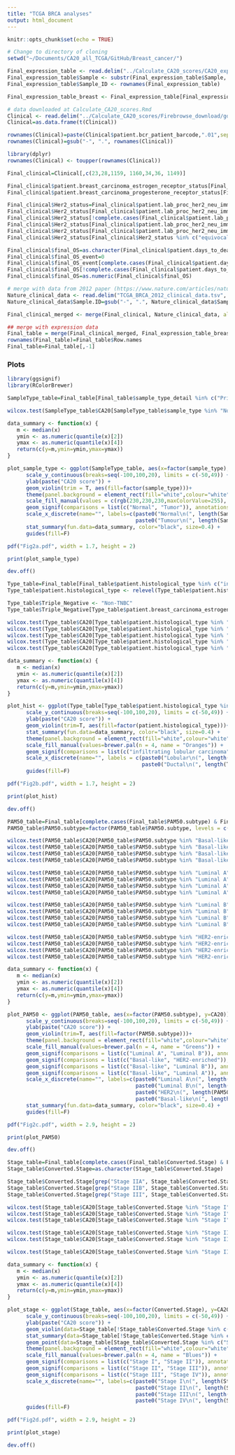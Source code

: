 ```yaml
---
title: "TCGA BRCA analyses"
output: html_document
---
```


```r
knitr::opts_chunk$set(echo = TRUE)
```

```r

# Change to directory of cloning
setwd("~/Documents/CA20_all_TCGA/GitHub/Breast_cancer/")

```

```r

Final_expression_table <- read.delim("../Calculate_CA20_scores/CA20_expression_table_TCGA_CA20allCohorts.txt")
Final_expression_table$Sample <- substr(Final_expression_table$Sample, 1, 12)
Final_expression_table$Sample_ID <- rownames(Final_expression_table)

Final_expression_table_breast <- Final_expression_table[Final_expression_table$Cohort %in% "BRCA",]

```


```r

# data downloaded at Calculate_CA20_scores.Rmd
Clinical <- read.delim("../Calculate_CA20_scores/Firebrowse_download/gdac.broadinstitute.org_BRCA.Merge_Clinical.Level_1.2016012800.0.0/BRCA.clin.merged.txt", row.names = 1)
Clinical=as.data.frame(t(Clinical))

rownames(Clinical)=paste(Clinical$patient.bcr_patient_barcode,".01",sep="")
rownames(Clinical)=gsub("-", ".", rownames(Clinical))

library(dplyr)
rownames(Clinical) <- toupper(rownames(Clinical))

Final_clinical=Clinical[,c(23,28,1159, 1160,34,36, 1149)]

Final_clinical$patient.breast_carcinoma_estrogen_receptor_status[Final_clinical$patient.breast_carcinoma_estrogen_receptor_status %in% c("indeterminate")] <- NA
Final_clinical$patient.breast_carcinoma_progesterone_receptor_status[Final_clinical$patient.breast_carcinoma_progesterone_receptor_status %in% c("indeterminate")] <- NA

Final_clinical$Her2_status=Final_clinical$patient.lab_proc_her2_neu_immunohistochemistry_receptor_status
Final_clinical$Her2_status[Final_clinical$patient.lab_proc_her2_neu_immunohistochemistry_receptor_status %in% c("equivocal", "indeterminate")] <- Final_clinical$patient.lab_procedure_her2_neu_in_situ_hybrid_outcome_type[Final_clinical$patient.lab_proc_her2_neu_immunohistochemistry_receptor_status %in% c("equivocal", "indeterminate")]
Final_clinical$Her2_status[!complete.cases(Final_clinical$patient.lab_proc_her2_neu_immunohistochemistry_receptor_status)] <- Final_clinical$patient.lab_procedure_her2_neu_in_situ_hybrid_outcome_type[!complete.cases(Final_clinical$patient.lab_proc_her2_neu_immunohistochemistry_receptor_status)]
Final_clinical$Her2_status[Final_clinical$patient.lab_proc_her2_neu_immunohistochemistry_receptor_status %in% c("negative") & Final_clinical$patient.lab_procedure_her2_neu_in_situ_hybrid_outcome_type %in% c("positive")] <- NA
Final_clinical$Her2_status[Final_clinical$patient.lab_proc_her2_neu_immunohistochemistry_receptor_status %in% c("positive") & Final_clinical$patient.lab_procedure_her2_neu_in_situ_hybrid_outcome_type %in% c("negative")] <- NA
Final_clinical$Her2_status[Final_clinical$Her2_status %in% c("equivocal", "indeterminate")] <- NA

Final_clinical$final_OS=as.character(Final_clinical$patient.days_to_death)
Final_clinical$final_OS_event=0
Final_clinical$final_OS_event[complete.cases(Final_clinical$patient.days_to_death)] <- 1
Final_clinical$final_OS[!complete.cases(Final_clinical$patient.days_to_death)] <- as.character(Final_clinical$patient.days_to_last_followup[!complete.cases(Final_clinical$patient.days_to_death)] )
Final_clinical$final_OS=as.numeric(Final_clinical$final_OS)

# merge with data from 2012 paper (https://www.nature.com/articles/nature11412) - table downloaded at http://www.cbioportal.org/study?id=brca_tcga_pub#clinical
Nature_clinical_data <- read.delim("TCGA_BRCA_2012_clinical_data.tsv", na=c("NA", "na", "", " "))
Nature_clinical_data$Sample.ID=gsub("-", ".", Nature_clinical_data$Sample.ID)

Final_clinical_merged <- merge(Final_clinical, Nature_clinical_data, all.x=T, by.x=0, by.y=2)

## merge with expression data
Final_table = merge(Final_clinical_merged, Final_expression_table_breast, all.y=T, by.x=1, by.y=0)
rownames(Final_table)=Final_table$Row.names
Final_table=Final_table[,-1]

```

### Plots

```r

library(ggsignif) 
library(RColorBrewer)

SampleType_table=Final_table[Final_table$sample_type_detail %in% c("Primary Solid Tumor", "Solid Tissue Normal"),]

wilcox.test(SampleType_table$CA20[SampleType_table$sample_type %in% "Normal"], SampleType_table$CA20[SampleType_table$sample_type %in% "Tumor"])

data_summary <- function(x) {
   m <- median(x)
   ymin <- as.numeric(quantile(x)[2])
   ymax <- as.numeric(quantile(x)[4])
   return(c(y=m,ymin=ymin,ymax=ymax))
}

plot_sample_type <- ggplot(SampleType_table, aes(x=factor(sample_type), y=CA20)) + 
      scale_y_continuous(breaks=seq(-100,100,20), limits = c(-50,49)) +
      ylab(paste("CA20 score")) + 
      geom_violin(trim = T, aes(fill=factor(sample_type)))+
      theme(panel.background = element_rect(fill="white",colour="white"), axis.line=element_line(colour="black"), axis.ticks=element_line(colour="black"), axis.text.x=element_text(size=8, colour="black"), axis.text.y=element_text(size=8, colour="black"), axis.title=element_text(size=10, colour="black"), axis.title.x = element_text(margin = margin(5,0,0,0)), legend.key = element_rect(fill="White"), legend.text = element_text(size=14), plot.title = element_text(hjust=0.5)) + 
      scale_fill_manual(values = c(rgb(230,230,230,maxColorValue=255), "orangered")) +
      geom_signif(comparisons = list(c("Normal", "Tumor")), annotations="****", y_position = 40, tip_length = 0.03, size = 0.5, textsize = 3, vjust=0.55) +
      scale_x_discrete(name="", labels=c(paste0("Normal\n(", length(SampleType_table$sample_type[which(SampleType_table$sample_type %in% "Normal")]), ")"),
                                         paste0("Tumour\n(", length(SampleType_table$sample_type[which(SampleType_table$sample_type %in% "Tumor")]), ")"))) +
      stat_summary(fun.data=data_summary, color="black", size=0.4) +
      guides(fill=F)

pdf("Fig2a.pdf", width = 1.7, height = 2)

print(plot_sample_type)

dev.off()

```


```r

Type_table=Final_table[Final_table$patient.histological_type %in% c("infiltrating ductal carcinoma", "infiltrating lobular carcinoma"),]
Type_table$patient.histological_type <- relevel(Type_table$patient.histological_type, "infiltrating lobular carcinoma")

Type_table$Triple_Negative <- "Non-TNBC"
Type_table$Triple_Negative[Type_table$patient.breast_carcinoma_estrogen_receptor_status %in% "negative" & Type_table$patient.breast_carcinoma_progesterone_receptor_status %in% "negative" & Type_table$Her2_status %in% "negative"] <- "TNBC"

wilcox.test(Type_table$CA20[Type_table$patient.histological_type %in% "infiltrating ductal carcinoma"], Type_table$CA20[Type_table$patient.histological_type %in% "infiltrating lobular carcinoma"])
wilcox.test(Type_table$CA20[Type_table$patient.histological_type %in% "infiltrating lobular carcinoma" & Type_table$Triple_Negative %in% "Non-TNBC"], Type_table$CA20[Type_table$patient.histological_type %in% "infiltrating lobular carcinoma"  & Type_table$Triple_Negative %in% "TNBC"])
wilcox.test(Type_table$CA20[Type_table$patient.histological_type %in% "infiltrating ductal carcinoma" & Type_table$Triple_Negative %in% "Non-TNBC"], Type_table$CA20[Type_table$patient.histological_type %in% "infiltrating ductal carcinoma"  & Type_table$Triple_Negative %in% "TNBC"])
wilcox.test(Type_table$CA20[Type_table$patient.histological_type %in% "infiltrating lobular carcinoma" & Type_table$Triple_Negative %in% "Non-TNBC"], Type_table$CA20[Type_table$patient.histological_type %in% "infiltrating ductal carcinoma"  & Type_table$Triple_Negative %in% "Non-TNBC"])
wilcox.test(Type_table$CA20[Type_table$patient.histological_type %in% "infiltrating lobular carcinoma" & Type_table$Triple_Negative %in% "TNBC"], Type_table$CA20[Type_table$patient.histological_type %in% "infiltrating ductal carcinoma"  & Type_table$Triple_Negative %in% "TNBC"])

data_summary <- function(x) {
   m <- median(x)
   ymin <- as.numeric(quantile(x)[2])
   ymax <- as.numeric(quantile(x)[4])
   return(c(y=m,ymin=ymin,ymax=ymax))
}

plot_hist <- ggplot(Type_table[Type_table$patient.histological_type %in% c("infiltrating lobular carcinoma","infiltrating ductal carcinoma"),], aes(x=factor(patient.histological_type), y=CA20)) + 
      scale_y_continuous(breaks=seq(-100,100,20), limits = c(-50,49)) +
      ylab(paste("CA20 score")) + 
      geom_violin(trim=T, aes(fill=factor(patient.histological_type)))+
      stat_summary(fun.data=data_summary, color="black", size=0.4) +
      theme(panel.background = element_rect(fill="white",colour="white"), axis.line=element_line(colour="black"), axis.ticks=element_line(colour="black"), axis.text.x=element_text(size=8, colour="black"), axis.text.y=element_text(size=8, colour="black"), axis.title=element_text(size=10, colour="black"), axis.title.x = element_text(margin = margin(5,0,0,0)), legend.key = element_rect(fill="White"), legend.text = element_text(size=14), plot.title = element_text(hjust=0.5)) + 
      scale_fill_manual(values=brewer.pal(n = 4, name = "Oranges")) +
      geom_signif(comparisons = list(c("infiltrating lobular carcinoma","infiltrating ductal carcinoma")), annotations="****", y_position = 40, tip_length = 0.02, size = 0.5, textsize = 3, vjust=0.55) +
      scale_x_discrete(name="", labels = c(paste0("Lobular\n(", length(Type_table$patient.histological_type[which(Type_table$patient.histological_type %in% "infiltrating lobular carcinoma")]), ")"),
                                           paste0("Ductal\n(", length(Type_table$patient.histological_type[which(Type_table$patient.histological_type %in% "infiltrating ductal carcinoma")]), ")"))) +
      guides(fill=F)

pdf("Fig2b.pdf", width = 1.7, height = 2)

print(plot_hist)

dev.off()

```

```r

PAM50_table=Final_table[complete.cases(Final_table$PAM50.subtype) & Final_table$sample_type_detail %in% "Primary Solid Tumor" & Final_table$PAM50.subtype %in% c("Luminal A", "Luminal B", "HER2-enriched", "Basal-like"),]
PAM50_table$PAM50.subtype=factor(PAM50_table$PAM50.subtype, levels = c("Luminal A", "Luminal B", "HER2-enriched", "Basal-like"))

wilcox.test(PAM50_table$CA20[PAM50_table$PAM50.subtype %in% "Basal-like"], PAM50_table$CA20[PAM50_table$PAM50.subtype %in% "Luminal A"])
wilcox.test(PAM50_table$CA20[PAM50_table$PAM50.subtype %in% "Basal-like"], PAM50_table$CA20[PAM50_table$PAM50.subtype %in% "Luminal B"])
wilcox.test(PAM50_table$CA20[PAM50_table$PAM50.subtype %in% "Basal-like"], PAM50_table$CA20[PAM50_table$PAM50.subtype %in% "HER2-enriched"])
wilcox.test(PAM50_table$CA20[PAM50_table$PAM50.subtype %in% "Basal-like"], PAM50_table$CA20[PAM50_table$PAM50.subtype %in% "Basal-like"])

wilcox.test(PAM50_table$CA20[PAM50_table$PAM50.subtype %in% "Luminal A"], PAM50_table$CA20[PAM50_table$PAM50.subtype %in% "Luminal A"])
wilcox.test(PAM50_table$CA20[PAM50_table$PAM50.subtype %in% "Luminal A"], PAM50_table$CA20[PAM50_table$PAM50.subtype %in% "Luminal B"])
wilcox.test(PAM50_table$CA20[PAM50_table$PAM50.subtype %in% "Luminal A"], PAM50_table$CA20[PAM50_table$PAM50.subtype %in% "HER2-enriched"])
wilcox.test(PAM50_table$CA20[PAM50_table$PAM50.subtype %in% "Luminal A"], PAM50_table$CA20[PAM50_table$PAM50.subtype %in% "Basal-like"])

wilcox.test(PAM50_table$CA20[PAM50_table$PAM50.subtype %in% "Luminal B"], PAM50_table$CA20[PAM50_table$PAM50.subtype %in% "Luminal A"])
wilcox.test(PAM50_table$CA20[PAM50_table$PAM50.subtype %in% "Luminal B"], PAM50_table$CA20[PAM50_table$PAM50.subtype %in% "Luminal B"])
wilcox.test(PAM50_table$CA20[PAM50_table$PAM50.subtype %in% "Luminal B"], PAM50_table$CA20[PAM50_table$PAM50.subtype %in% "HER2-enriched"])
wilcox.test(PAM50_table$CA20[PAM50_table$PAM50.subtype %in% "Luminal B"], PAM50_table$CA20[PAM50_table$PAM50.subtype %in% "Basal-like"])

wilcox.test(PAM50_table$CA20[PAM50_table$PAM50.subtype %in% "HER2-enriched"], PAM50_table$CA20[PAM50_table$PAM50.subtype %in% "Luminal A"])
wilcox.test(PAM50_table$CA20[PAM50_table$PAM50.subtype %in% "HER2-enriched"], PAM50_table$CA20[PAM50_table$PAM50.subtype %in% "Luminal B"])
wilcox.test(PAM50_table$CA20[PAM50_table$PAM50.subtype %in% "HER2-enriched"], PAM50_table$CA20[PAM50_table$PAM50.subtype %in% "HER2-enriched"])
wilcox.test(PAM50_table$CA20[PAM50_table$PAM50.subtype %in% "HER2-enriched"], PAM50_table$CA20[PAM50_table$PAM50.subtype %in% "Basal-like"])

data_summary <- function(x) {
   m <- median(x)
   ymin <- as.numeric(quantile(x)[2])
   ymax <- as.numeric(quantile(x)[4])
   return(c(y=m,ymin=ymin,ymax=ymax))
}

plot_PAM50 <- ggplot(PAM50_table, aes(x=factor(PAM50.subtype), y=CA20)) + 
      scale_y_continuous(breaks=seq(-100,100,20), limits = c(-50,49)) +
      ylab(paste("CA20 score")) + 
      geom_violin(trim=T, aes(fill=factor(PAM50.subtype)))+
      theme(panel.background = element_rect(fill="white",colour="white"), axis.line=element_line(colour="black"), axis.ticks=element_line(colour="black"), axis.text.x=element_text(size=8, colour="black"), axis.text.y=element_text(size=8, colour="black"), axis.title=element_text(size=10, colour="black"), axis.title.x = element_text(margin = margin(5,0,0,0)), legend.key = element_rect(fill="White"), legend.text = element_text(size=14), plot.title = element_text(hjust=0.5)) + 
      scale_fill_manual(values=brewer.pal(n = 4, name = "Greens")) +
      geom_signif(comparisons = list(c("Luminal A", "Luminal B")), annotations="****", y_position = 39, tip_length = 0.03, size = 0.5, textsize = 3, vjust=0.55) +
      geom_signif(comparisons = list(c("Basal-like", "HER2-enriched")), annotations="***", y_position = 39, tip_length = 0.03, size = 0.5, textsize = 3, vjust=0.55) +
      geom_signif(comparisons = list(c("Basal-like", "Luminal B")), annotations="****", y_position = 44, tip_length = 0.03, size = 0.5, textsize = 3, vjust=0.55) +
      geom_signif(comparisons = list(c("Basal-like", "Luminal A")), annotations="****", y_position = 49, tip_length = 0.03, size = 0.5, textsize = 3, vjust=0.55) +
      scale_x_discrete(name="", labels=c(paste0("Luminal A\n(", length(PAM50_table$PAM50.subtype[which(PAM50_table$PAM50.subtype %in% "Luminal A")]), ")"),
                                         paste0("Luminal B\n(", length(PAM50_table$PAM50.subtype[which(PAM50_table$PAM50.subtype %in% "Luminal B")]), ")"),
                                         paste0("HER2\n(", length(PAM50_table$PAM50.subtype[which(PAM50_table$PAM50.subtype %in% "HER2-enriched")]), ")"),
                                         paste0("Basal-like\n(", length(PAM50_table$PAM50.subtype[which(PAM50_table$PAM50.subtype %in% "Basal-like")]), ")"))) +
      stat_summary(fun.data=data_summary, color="black", size=0.4) +
      guides(fill=F)

pdf("Fig2c.pdf", width = 2.9, height = 2)

print(plot_PAM50)

dev.off()

```


```r

Stage_table=Final_table[complete.cases(Final_table$Converted.Stage) & Final_table$sample_type_detail %in% "Primary Solid Tumor" & !Final_table$Converted.Stage %in% c("No_Conversion", "Stage"),]
Stage_table$Converted.Stage=as.character(Stage_table$Converted.Stage)

Stage_table$Converted.Stage[grep("Stage IIA", Stage_table$Converted.Stage)] <- "Stage II"
Stage_table$Converted.Stage[grep("Stage IIB", Stage_table$Converted.Stage)] <- "Stage II"
Stage_table$Converted.Stage[grep("Stage III", Stage_table$Converted.Stage)] <- "Stage III"

wilcox.test(Stage_table$CA20[Stage_table$Converted.Stage %in% "Stage I"], Stage_table$CA20[Stage_table$Converted.Stage %in% "Stage II"])
wilcox.test(Stage_table$CA20[Stage_table$Converted.Stage %in% "Stage I"], Stage_table$CA20[Stage_table$Converted.Stage %in% "Stage III"])
wilcox.test(Stage_table$CA20[Stage_table$Converted.Stage %in% "Stage I"], Stage_table$CA20[Stage_table$Converted.Stage %in% "Stage IV"])

wilcox.test(Stage_table$CA20[Stage_table$Converted.Stage %in% "Stage II"], Stage_table$CA20[Stage_table$Converted.Stage %in% "Stage III"])
wilcox.test(Stage_table$CA20[Stage_table$Converted.Stage %in% "Stage II"], Stage_table$CA20[Stage_table$Converted.Stage %in% "Stage IV"])

wilcox.test(Stage_table$CA20[Stage_table$Converted.Stage %in% "Stage III"], Stage_table$CA20[Stage_table$Converted.Stage %in% "Stage IV"])

data_summary <- function(x) {
   m <- median(x)
   ymin <- as.numeric(quantile(x)[2])
   ymax <- as.numeric(quantile(x)[4])
   return(c(y=m,ymin=ymin,ymax=ymax))
}

plot_stage <- ggplot(Stage_table, aes(x=factor(Converted.Stage), y=CA20)) + 
      scale_y_continuous(breaks=seq(-100,100,20), limits = c(-50,49)) +
      ylab(paste("CA20 score")) + 
      geom_violin(data=Stage_table[!Stage_table$Converted.Stage %in% c("Stage IV"),], aes(x=factor(Converted.Stage), y=CA20, fill=factor(Converted.Stage)), trim=T)+
      stat_summary(data=Stage_table[!Stage_table$Converted.Stage %in% c("Stage IV"),], aes(x=factor(Converted.Stage), y=CA20), fun.data=data_summary, color="black", size=0.4) +
      geom_point(data=Stage_table[Stage_table$Converted.Stage %in% c("Stage IV"),], aes(x=factor(Converted.Stage), y=CA20), colour="black", size=0.8) +
      theme(panel.background = element_rect(fill="white",colour="white"), axis.line=element_line(colour="black"), axis.ticks=element_line(colour="black"), axis.text.x=element_text(size=8, colour="black"), axis.text.y=element_text(size=8, colour="black"), axis.title=element_text(size=10, colour="black"), axis.title.x = element_text(margin = margin(5,0,0,0)), legend.key = element_rect(fill="White"), legend.text = element_text(size=14), plot.title = element_text(hjust=0.5)) + 
      scale_fill_manual(values=brewer.pal(n = 4, name = "Blues")) +
      geom_signif(comparisons = list(c("Stage I", "Stage II")), annotations="****", y_position = 38, tip_length = 0.03, size = 0.5, textsize = 3, vjust=0.55) +
      geom_signif(comparisons = list(c("Stage II", "Stage III")), annotations="n.s.", y_position = 43, tip_length = 0.03, size = 0.5, textsize = 2, vjust=-0.1) +
      geom_signif(comparisons = list(c("Stage III", "Stage IV")), annotations="n.s.", y_position = 48, tip_length = 0.03, size = 0.5, textsize = 2, vjust=-0.1) +
      scale_x_discrete(name="", labels=c(paste0("Stage I\n(", length(Stage_table$Converted.Stage[which(Stage_table$Converted.Stage %in% "Stage I")]), ")"),
                                         paste0("Stage II\n(", length(Stage_table$Converted.Stage[which(Stage_table$Converted.Stage %in% "Stage II")]), ")"),
                                         paste0("Stage III\n(", length(Stage_table$Converted.Stage[which(Stage_table$Converted.Stage %in% "Stage III")]), ")"),
                                         paste0("Stage IV\n(", length(Stage_table$Converted.Stage[which(Stage_table$Converted.Stage %in% "Stage IV")]), ")"))) +
      guides(fill=F)

pdf("Fig2d.pdf", width = 2.9, height = 2)

print(plot_stage)

dev.off()

```

